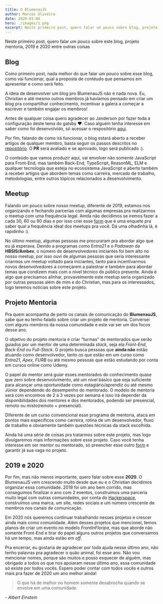 ```yaml
---
title: O BlumenauJS
author: Marcos Oliveira
date: 2020-01-04
hero: ./images/1.png
excerpt: Neste primeiro post, quero falar um pouco sobre blog, projeto mentoria, 2019 e 2020 entre outras coisas
---
```


Neste primeiro post, quero falar um pouco sobre este blog, projeto mentoria, 2019 e 2020 entre outras coisas

## Blog


Como primeiro post, nada melhor do que falar um pouco sobre esse blog, como vai funcionar, qual a proposta 
de contéudo que pensamos em apresentar e como será feito.

A ideia de desenvolver um blog pro BlumenauJS não é nada nova. Eu, Christian e até mesmo outros membros já
havíamos pensado em criar um blog pra compartilhar conhecimento, incentivar a galera a começar a escrever
e também engajar os membros!

Antes de qualquer coisa quero agradecer ao Janderson por fazer toda a configuração deste tema do gatsby ❤️.
Caso alguém tenha interesse em saber como foi desenvolvido, só acessar o respositório [aqui](https://github.com/blumenaujs/blog). 

Por fim, falando de como irá funcionar, o blog estará aberto a receber artigos de qualquer membro,
basta seguir os passos descritos no [repositório](https://github.com/blumenaujs/README.md).
O **PR** será avaliado e se aprovado, logo será publicado :).

O conteúdo que vamos produzir aqui, vai envolver não somente JavaScript para Front-End,
mas também Back-End, TypeScript, ReasonML, ELM e qualquer tecnologia que esteja no
ecossistema JavaScript e aberto também a receber artigos que abordem temas como carreira, mercado de trabalho,
metodologias, entre outros tópicos relacionados a desenvolvimento. 

## Meetup

Falando um pouco sobre nosso meetup, diferente de 2019, estamos nos organizando e fechando parcerias
com algumas empresas pra realizarmos o meetup com uma frequência legal. Ainda não decidimos se iremos fazer a cada
30, 60 ou 90 dias e por isso criei esse [form](https://forms.gle/L9HFjm5LyFSoZJUd9) que é uma enquete pra saber qual a frequência ideal
dos meetups pra você. Dá uma olhadinha lá, é rapidinho :).

No último meetup, algumas pessoas me procuraram pra abordar algo que eu já esperava. Devido a programas como
_Entra21_ e o _Padawan_ da **HBSIS/Ambev**, o número de desenvolvedores iniciantes foi bem alto no nosso meetup, 
por isso ouvi de algumas pessoas que seria interessante criarmos um meetup voltado para iniciantes, tanto para incentivarmos
novos desenvolvedores a começarem a palestrar e também para abordar temas que condizem mais com o nível técnico do público presente.
Ainda é algo que precisamos alinhar, provavelmente este meetup seria organizado por outras pessoas além de mim e do Christian, 
mas para os interessados, logo teremos notícias sobre este projeto.

## Projeto Mentoria

Pra quem acompanha de perto os canais de comunicação do **BlumenauJS**, sabe que eu tenho falado sobre
criar um projeto de mentoria. Conversei com alguns membros da nossa comunidade e este vai ser um dos 
focos desse ano. 

O objetivo do projeto mentoria é criar "turmas" de mentorados que serão guiados por um mentor
de uma determinada _stack_, seja ela _Front-End_, _Back-End_ ou _Full-Stack_. O projeto busca pessoas que **ainda não** estão
atuando como desenvolvedor, tanto os que estão em um curso como _Entra21, Apex, FURB_ ou até mesmo pessoas que estão estudando
por conta em cursos online como Udemy. 

O papel do mentor será guiar esses mentorados do conhecimento quase que zero sobre desenvolvimento,
até um nível básico que seja suficiente para alcançar uma oportunidade como estagiário/aprendiz ou até mesmo Júnior dependendo do
desempenho do mentorado. O modelo de mentoria será com encontros de 2 á 3 vezes por semana e isso irá depender da disponibilidades dos
mentores e dos mentorados, podendo ser presencial, remoto ou misto(remoto + presencial). 

Diferente de um curso convencional
esse programa de mentoria, ataca em pontos mais especificos como carreira, rotina de um desenvolvedor, fluxo de trabalho e obviamente também
questões técnicas da stack escolhida.

Ainda há uma série de coisas pra tratarmos sobre este projeto, mas logo divulgaremos mais informações sobre esse projeto. Caso você tenha interesse
em ser mentor ou mentorado, só preencher esse outro [form](https://docs.google.com/forms/d/1NSLSqPu4GGdSiT-1-GFVqZ3I0ByhZXboyqTzoD0gc5M/edit#response=ACYDBNgdV0a2o8HeAUScQQr9BkdQ-6V-I893K8IAygrc1Xbi0DxaLLMd4Q1YNXNLgYRKnSw) e garantir
já sua vaga no projeto.

## 2019 e 2020

Por fim, mas não menos importante, quero falar sobre esse **2020**. O BlumenauJS vem crescendo muito desde que eu e o Christian decidimos 
organizar essa comunidade. 2019 foi um ano bem corrido, mas conseguimos finalizar o ano com 2 eventos, construimos uma parceria muito legal
com outras comunidades, por conta do [Hackerspace](https://www.hackerspaceblumenau.org/), construimos uma marca, um site, redes sociais 
e um número crescente de membros nos canais de comunicação. 

Em 2020 nós queremos continuar trabalhando nesses projetos e crescer ainda mais
como comunidade. Além desses projetos que mencionei, temos planos de criar um evento no modelo _FrontInFloripa_, mas que aborde não somente Front-End e tirar do papel
alguns outros projetos que conversamos há um tempo, mas ainda estão em _off_.

Pra encerrar, eu gostaria de agradecer por toda ajuda nesse último ano, não tenho palavras pra agradecer o quão animal, foi esse ano. Não
vou mencionar nomes, porque são muitos e posso esquecer de alguém, mas obrigado a todos os que nos apoiaram nesse último ano, essa comunidade
só existe por todos vocês. Espero poder contar com todos vocês e outros mais pra fazer de 2020 um ano melhor ainda!


> O que há de melhor no homem somente desabrocha quando se envolve em uma comunidade.

_- Albert Einstein_
